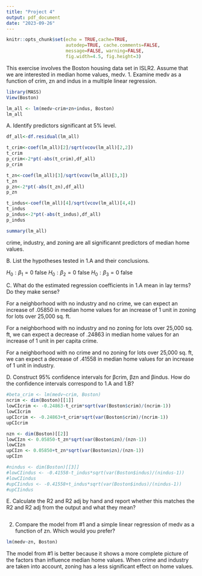 ```yaml
---
title: "Project 4"
output: pdf_document
date: "2023-09-26"
---
```


```r
knitr::opts_chunk$set(echo = TRUE,cache=TRUE, 
                      autodep=TRUE, cache.comments=FALSE,
                      message=FALSE, warning=FALSE,
                      fig.width=4.5, fig.height=3)
```

This exercise involves the Boston housing data set in ISLR2. Assume that we are
interested in median home values, medv.
1. Examine medv as a function of crim, zn and indus in a multiple linear regression.
```r
library(MASS)
View(Boston)
```

```r
lm_all <- lm(medv~crim+zn+indus, Boston)
lm_all
```
A. Identify predictors significant at 5% level.
```r
df_all<-df.residual(lm_all)

t_crim<-coef(lm_all)[2]/sqrt(vcov(lm_all)[2,2]) 
t_crim
p_crim<-2*pt(-abs(t_crim),df_all)
p_crim

t_zn<-coef(lm_all)[3]/sqrt(vcov(lm_all)[3,3]) 
t_zn
p_zn<-2*pt(-abs(t_zn),df_all)
p_zn

t_indus<-coef(lm_all)[4]/sqrt(vcov(lm_all)[4,4]) 
t_indus
p_indus<-2*pt(-abs(t_indus),df_all)
p_indus

summary(lm_all)
```
crime, industry, and zoning are all significannt predictors of median home values.

B. List the hypotheses tested in 1.A and their conclusions.

$H_0: \beta_1=0$ false
$H_0: \beta_2=0$ false
$H_0: \beta_3=0$ false

C. What do the estimated regression coefficients in 1.A mean in lay terms? Do
they make sense?

For a neighborhood with no industry and no crime, we can expect 
an increase of .05850 in median home values for an increase of 1 unit in zoning for lots over 25,000 sq. ft.

For a neighborhood with no industry and no zoning for lots over 25,000 sq. ft, we can expect a decrease of .24863 in median home values for an increase of 1 unit in per capita crime.

For a neighborhood with no crime and no zoning for lots over 25,000 sq. ft, we can expect a decrease of .41558 in median home values for an increase of 1 unit in industry.

D. Construct 95% confidence intervals for βcrim, βzn and βindus. How do the
confidence intervals correspond to 1.A and 1.B?
```r
#beta_crim <- lm(medv~crim, Boston)
ncrim <- dim(Boston)[[1]]
lowCIcrim <- -0.24863-t_crim*sqrt(var(Boston$crim)/(ncrim-1))
lowCIcrim
upCIcrim <- -0.24863+t_crim*sqrt(var(Boston$crim)/(ncrim-1))
upCIcrim

nzn <- dim(Boston)[[2]]
lowCIzn <- 0.05850-t_zn*sqrt(var(Boston$zn)/(nzn-1))
lowCIzn
upCIzn <- 0.05850+t_zn*sqrt(var(Boston$zn)/(nzn-1))
upCIzn

#nindus <- dim(Boston)[[3]]
#lowCIindus <- -0.41558-t_indus*sqrt(var(Boston$indus)/(nindus-1))
#lowCIindus
#upCIindus <- -0.41558+t_indus*sqrt(var(Boston$indus)/(nindus-1))
#upCIindus
```

E. Calculate the R2 and R2 adj by hand and report whether this matches the R2
and R2 adj from the output and what they mean?
```r

```
2. Compare the model from #1 and a simple linear regression of medv as a
function of zn. Which would you prefer?
```r
lm(medv~zn, Boston)
```
The model from #1 is better because it shows a more complete picture of the factors than influence median home values. When crime and industry are taken into account, zoning has a less significant effect on home values.
